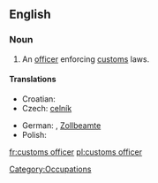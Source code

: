 ==English==
{{wikipedia}}

===Noun===
{{en-noun|sg=[[customs]] [[officer]]}}

# An [[officer]] enforcing [[customs]] laws.

====Translations====
{{trans-top|officer}}
* Croatian: {{t|hr|carinik|alt=cȁrinīk|m}}
* Czech: [[celník]] {{m}}
{{trans-mid}}
* German: {{t|de|Zöllner|m}}, [[Zollbeamte]] {{m|f}}
* Polish: {{t+|pl|celnik|m}}
{{trans-bottom}}

[[Category:Occupations]]

[[fr:customs officer]]
[[pl:customs officer]]